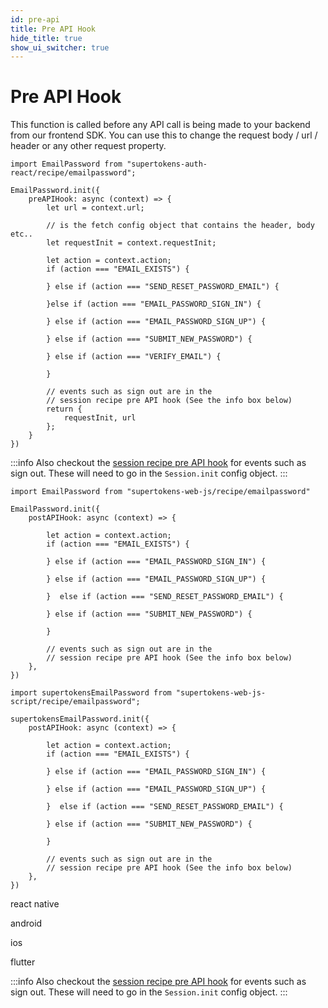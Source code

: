 ```yaml
---
id: pre-api
title: Pre API Hook
hide_title: true
show_ui_switcher: true
---
```



# Pre API Hook

This function is called before any API call is being made to your backend from our frontend SDK. You can use this to change the request body / url / header or any other request property.

<PreBuiltOrCustomUISwitcher>

<PreBuiltUIContent>


<FrontendPreBuiltUITabs>
<TabItem value="reactjs">

```tsx
import EmailPassword from "supertokens-auth-react/recipe/emailpassword";

EmailPassword.init({
    preAPIHook: async (context) => {
        let url = context.url;
        
        // is the fetch config object that contains the header, body etc..
        let requestInit = context.requestInit;

        let action = context.action;
        if (action === "EMAIL_EXISTS") {

        } else if (action === "SEND_RESET_PASSWORD_EMAIL") {

        }else if (action === "EMAIL_PASSWORD_SIGN_IN") {

        } else if (action === "EMAIL_PASSWORD_SIGN_UP") {

        } else if (action === "SUBMIT_NEW_PASSWORD") {

        } else if (action === "VERIFY_EMAIL") {

        }

        // events such as sign out are in the 
        // session recipe pre API hook (See the info box below)
        return {
            requestInit, url
        };
    }
})
```


</TabItem>

:::info
Also checkout the [session recipe pre API hook](/docs/session/advanced-customizations/frontend-hooks/pre-api) for events such as sign out. These will need to go in the `Session.init` config object.
:::

</FrontendPreBuiltUITabs>

</PreBuiltUIContent>

<CustomUIContent>

<FrontendCustomUITabs>
<TabItem value="web">

<NpmOrScriptTabs>
<TabItem value="npm">

```tsx
import EmailPassword from "supertokens-web-js/recipe/emailpassword"

EmailPassword.init({
    postAPIHook: async (context) => {

        let action = context.action;
        if (action === "EMAIL_EXISTS") {

        } else if (action === "EMAIL_PASSWORD_SIGN_IN") {

        } else if (action === "EMAIL_PASSWORD_SIGN_UP") {

        }  else if (action === "SEND_RESET_PASSWORD_EMAIL") {

        } else if (action === "SUBMIT_NEW_PASSWORD") {

        } 

        // events such as sign out are in the 
        // session recipe pre API hook (See the info box below)
    },
})
```

</TabItem>
<TabItem value="script">

```tsx
import supertokensEmailPassword from "supertokens-web-js-script/recipe/emailpassword";

supertokensEmailPassword.init({
    postAPIHook: async (context) => {

        let action = context.action;
        if (action === "EMAIL_EXISTS") {

        } else if (action === "EMAIL_PASSWORD_SIGN_IN") {

        } else if (action === "EMAIL_PASSWORD_SIGN_UP") {

        }  else if (action === "SEND_RESET_PASSWORD_EMAIL") {

        } else if (action === "SUBMIT_NEW_PASSWORD") {

        }

        // events such as sign out are in the 
        // session recipe pre API hook (See the info box below)
    },
})

```

</TabItem>
</NpmOrScriptTabs>

</TabItem>

<TabItem value="mobile">

<FrontendMobileSubTabs>

<TabItem value="reactnative">

react native

</TabItem>

<TabItem value="android">

android

</TabItem>

<TabItem value="ios">

ios

</TabItem>

<TabItem value="flutter">

flutter

</TabItem>

</FrontendMobileSubTabs>

</TabItem>

</FrontendCustomUITabs>

</CustomUIContent>

</PreBuiltOrCustomUISwitcher>


:::info
Also checkout the [session recipe pre API hook](/docs/session/advanced-customizations/frontend-hooks/pre-api) for events such as sign out. These will need to go in the `Session.init` config object.
:::